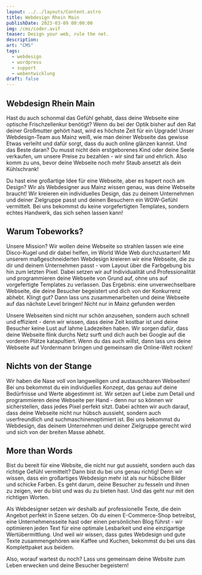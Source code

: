 ```yaml
---
layout: ../../layouts/Content.astro
title: Webdesign Rhein Main
publishDate: 2023-03-09 00:00:00
img: /cms/coder.avif
teaser: Design your web, rule the net.
description:
art: "CMS" 
tags:
  - webdesign
  - wordpress
  - support
  - webentwicklung
draft: false
---
```


## Webdesign Rhein Main
Hast du auch schonmal das Gefühl gehabt, dass deine Webseite eine optische Frischzellenkur benötigt? Wenn du bei der Optik bisher auf den Rat deiner Großmutter gehört hast, wird es höchste Zeit für ein Upgrade! Unser Webdesign-Team aus Mainz weiß, wie man deiner Webseite das gewisse Etwas verleiht und dafür sorgt, dass du auch online glänzen kannst. Und das Beste daran? Du musst nicht dein erstgeborenes Kind oder deine Seele verkaufen, um unsere Preise zu bezahlen - wir sind fair und ehrlich. Also komm zu uns, bevor deine Webseite noch mehr Staub ansetzt als dein Kühlschrank!

Du hast eine großartige Idee für eine Webseite, aber es hapert noch am Design? Wir als Webdesigner aus Mainz wissen genau, was deine Webseite braucht! Wir kreieren ein individuelles Design, das zu deinem Unternehmen und deiner Zielgruppe passt und deinen Besuchern ein WOW-Gefühl vermittelt. Bei uns bekommst du keine vorgefertigten Templates, sondern echtes Handwerk, das sich sehen lassen kann!
<ImageWD />
<CTA classes="mb-5 p-3 text-center" />


## Warum Tobeworks?
Unsere Mission? Wir wollen deine Webseite so strahlen lassen wie eine Disco-Kugel und dir dabei helfen, im World Wide Web durchzustarten! Mit unserem maßgeschneiderten Webdesign kreieren wir eine Webseite, die zu dir und deinem Unternehmen passt - vom Layout über die Farbgebung bis hin zum letzten Pixel. Dabei setzen wir auf Individualität und Professionalität und programmieren deine Webseite von Grund auf, ohne uns auf vorgefertigte Templates zu verlassen. Das Ergebnis: eine unverwechselbare Webseite, die deine Besucher begeistert und dich von der Konkurrenz abhebt. Klingt gut? Dann lass uns zusammenarbeiten und deine Webseite auf das nächste Level bringen!
Nicht nur in Mainz gefunden werden

Unsere Webseiten sind nicht nur schön anzusehen, sondern auch schnell und effizient - denn wir wissen, dass deine Zeit kostbar ist und deine Besucher keine Lust auf lahme Ladezeiten haben. Wir sorgen dafür, dass deine Webseite flink durchs Netz surft und dich auch bei Google auf die vorderen Plätze katapultiert. Wenn du das auch willst, dann lass uns deine Webseite auf Vordermann bringen und gemeinsam die Online-Welt rocken!
<ImageWD />
<CTA classes="mb-5 p-3 text-center" />

## Nichts von der Stange
Wir haben die Nase voll von langweiligen und austauschbaren Webseiten! Bei uns bekommst du ein individuelles Konzept, das genau auf deine Bedürfnisse und Werte abgestimmt ist. Wir setzen auf Liebe zum Detail und programmieren deine Webseite per Hand - denn nur so können wir sicherstellen, dass jedes Pixel perfekt sitzt. Dabei achten wir auch darauf, dass deine Webseite nicht nur hübsch aussieht, sondern auch userfreundlich und suchmaschinenoptimiert ist. Bei uns bekommst du Webdesign, das deinem Unternehmen und deiner Zielgruppe gerecht wird und sich von der breiten Masse abhebt.

<ImageWD />
<CTA classes="mb-5 p-3 text-center" />


## More than Words
Bist du bereit für eine Website, die nicht nur gut aussieht, sondern auch das richtige Gefühl vermittelt? Dann bist du bei uns genau richtig! Denn wir wissen, dass ein großartiges Webdesign mehr ist als nur hübsche Bilder und schicke Farben. Es geht darum, deine Besucher zu fesseln und ihnen zu zeigen, wer du bist und was du zu bieten hast. Und das geht nur mit den richtigen Worten.

Als Webdesigner setzen wir deshalb auf professionelle Texte, die dein Angebot perfekt in Szene setzen. Ob du einen E-Commerce-Shop betreibst, eine Unternehmensseite hast oder einen persönlichen Blog führst - wir optimieren jeden Text für eine optimale Lesbarkeit und eine einzigartige Wertübermittlung. Und weil wir wissen, dass gutes Webdesign und gute Texte zusammengehören wie Kaffee und Kuchen, bekommst du bei uns das Komplettpaket aus beidem.

Also, worauf wartest du noch? Lass uns gemeinsam deine Website zum Leben erwecken und deine Besucher begeistern!

<ImageWD />
<CTA classes="mb-5 p-3 text-center" />
